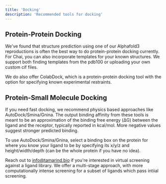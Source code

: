 ```yaml
---
title: 'Docking'
description: 'Recommended tools for docking'
---
```


## Protein-Protein Docking

We've found that structure prediction using one of our Alphafold3 reproductions is often the best way to do protein-protein docking currently. For Chai, you can also incorporate templates for your known structures. We support both finding templates from the pdb100 or uploading your own custom cif files. 

We do also offer ColabDock, which is a protein-protein docking tool with the option for specifying known experimental restraints. 

## Protein-Small Molecule Docking

If you need fast docking, we recommend physics based approaches like AutoDock/Smina/Gnina. The output binding affinity from these tools is meant to be an approximation of the binding free energy (ΔG) between the ligand and the receptor, typically reported in kcal/mol. More negative values suggest stronger predicted binding. 

To use AutoDock/Smina/Gnina, select a binding box on the protein for where you know your ligand to be by specifying its x/y/z and height/width/depth (can be the whole protein if you have no idea). 

Reach out to info@tamarind.bio if you're interested in virtual screening against a ligand library. We offer a multi-stage approach, with more computationally intense screening for a subset of ligands which pass intiial screening. 